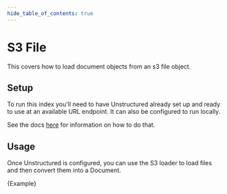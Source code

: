 ```yaml
---
hide_table_of_contents: true
---
```


# S3 File

This covers how to load document objects from an s3 file object.

## Setup

To run this index you'll need to have Unstructured already set up and ready to use at an available URL endpoint. It can also be configured to run locally.

See the docs [here](https://js.langchain.com/docs/modules/indexes/document_loaders/examples/file_loaders/unstructured) for information on how to do that.

## Usage

Once Unstructured is configured, you can use the S3 loader to load files and then convert them into a Document.


<CodeBlock language="typescript">{Example}</CodeBlock>

